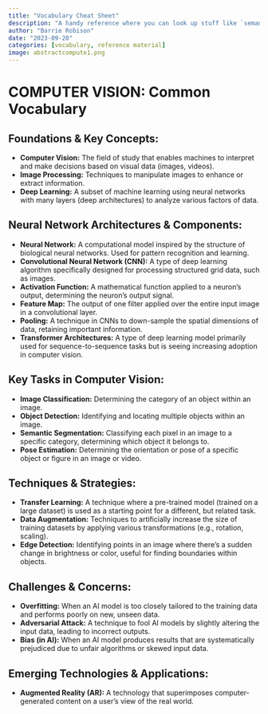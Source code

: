 ```yaml
---
title: "Vocabulary Cheat Sheet"
description: "A handy reference where you can look up stuff like `semantic segmentation`."
author: "Barrie Robison"
date: "2023-09-20"
categories: [vocabulary, reference material]
image: abstractcompute1.png
---
```


# COMPUTER VISION: Common Vocabulary

## Foundations & Key Concepts:
- **Computer Vision:** The field of study that enables machines to interpret and make decisions based on visual data (images, videos).
- **Image Processing:** Techniques to manipulate images to enhance or extract information.
- **Deep Learning:** A subset of machine learning using neural networks with many layers (deep architectures) to analyze various factors of data.

## Neural Network Architectures & Components:
- **Neural Network:** A computational model inspired by the structure of biological neural networks. Used for pattern recognition and learning.
- **Convolutional Neural Network (CNN):** A type of deep learning algorithm specifically designed for processing structured grid data, such as images.
- **Activation Function:** A mathematical function applied to a neuron's output, determining the neuron's output signal.
- **Feature Map:** The output of one filter applied over the entire input image in a convolutional layer.
- **Pooling:** A technique in CNNs to down-sample the spatial dimensions of data, retaining important information.
- **Transformer Architectures:** A type of deep learning model primarily used for sequence-to-sequence tasks but is seeing increasing adoption in computer vision.

## Key Tasks in Computer Vision:
- **Image Classification:** Determining the category of an object within an image.
- **Object Detection:** Identifying and locating multiple objects within an image.
- **Semantic Segmentation:** Classifying each pixel in an image to a specific category, determining which object it belongs to.
- **Pose Estimation:** Determining the orientation or pose of a specific object or figure in an image or video.

## Techniques & Strategies:
- **Transfer Learning:** A technique where a pre-trained model (trained on a large dataset) is used as a starting point for a different, but related task.
- **Data Augmentation:** Techniques to artificially increase the size of training datasets by applying various transformations (e.g., rotation, scaling).
- **Edge Detection:** Identifying points in an image where there's a sudden change in brightness or color, useful for finding boundaries within objects.

## Challenges & Concerns:
- **Overfitting:** When an AI model is too closely tailored to the training data and performs poorly on new, unseen data.
- **Adversarial Attack:** A technique to fool AI models by slightly altering the input data, leading to incorrect outputs.
- **Bias (in AI):** When an AI model produces results that are systematically prejudiced due to unfair algorithms or skewed input data.

## Emerging Technologies & Applications:
- **Augmented Reality (AR):** A technology that superimposes computer-generated content on a user's view of the real world.


